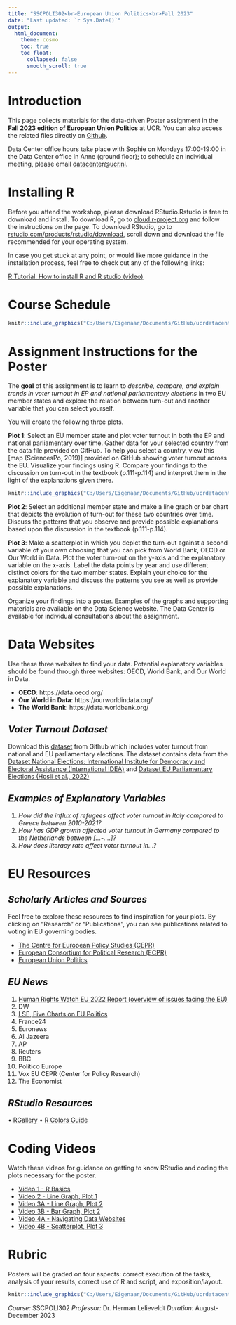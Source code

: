 ```yaml
---
title: "SSCPOLI302<br>European Union Politics<br>Fall 2023"
date: "Last updated: `r Sys.Date()`"
output: 
  html_document:
    theme: cosmo
    toc: true
    toc_float:
      collapsed: false
      smooth_scroll: true
---
```


# Introduction

This page collects materials for the data-driven Poster assignment in the **Fall 2023 edition of European Union Politics** at UCR. You can also access the related files directly on [Github](https://github.com/ucrdatacenter/projects). 

Data Center office hours take place with Sophie on Mondays 17:00-19:00 in the Data Center office in Anne (ground floor); to schedule an individual meeting, please email [datacenter@ucr.nl](mailto:datacenter@ucr.nl).

# Installing R
Before you attend the workshop, please download RStudio.Rstudio is free to download and install. To download R, go to [cloud.r-project.org]() and follow the instructions on the page. To download RStudio, go to [rstudio.com/products/rstudio/download](), scroll down and download the file recommended for your operating system.

In case you get stuck at any point, or would like more guidance in the installation process, feel free to check out any of the following links:

[R Tutorial: How to install R and R studio (video)](https://ucrdatacenter.github.io/tutorial/r_install.html)

# Course Schedule 

```r
knitr::include_graphics("C:/Users/Eigenaar/Documents/GitHub/ucrdatacenter.github.io/SSCPOLI302/hours.png")
```

# Assignment Instructions for the Poster

The **goal** of this assignment is to learn to *describe, compare, and explain trends in voter turnout in EP and national parliamentary elections* in two EU member states and explore the relation between turn-out and another variable that you can select yourself.

You will create the following three plots. 

**Plot 1**: Select an EU member state and plot voter turnout in both the EP and national parliamentary over time. Gather data for your selected country from the data file provided on GitHub. To help you select a country, view this [map (SciencesPo, 2019)] provided on GitHub showing voter turnout across the EU. Visualize your findings using R. Compare your findings to the discussion on turn-out in the textbook (p.111-p.114) and interpret them in the light of the explanations given there.


```r
knitr::include_graphics("C:/Users/Eigenaar/Documents/GitHub/ucrdatacenter.github.io/SSCPOLI302/heatmap.png")
```

**Plot 2**: Select an additional member state and make a line graph or bar chart that depicts the evolution of turn-out for these two countries over time. Discuss the patterns that you observe and provide possible explanations based upon the discussion in the textbook (p.111-p.114).

**Plot 3**: Make a scatterplot in which you depict the turn-out against a second variable of your own choosing that you can pick from World Bank, OECD or Our World in Data. Plot the voter turn-out on the y-axis and the explanatory variable on the x-axis. Label the data points by year and use different distinct colors for the two member states. Explain your choice for the explanatory variable and discuss the patterns you see as well as provide possible explanations.

Organize your findings into a poster. Examples of the graphs and supporting materials are available on the Data Science website. The Data Center is available for individual consultations about the assignment.

# Data Websites 

Use these three websites to find your data. Potential explanatory variables should be found through three websites: OECD, World Bank, and Our World in Data. 

* **OECD**: https://data.oecd.org/
* **Our World in Data**: https://ourworldindata.org/
* **The World Bank**: https://data.worldbank.org/

## *Voter Turnout Dataset*

Download this [dataset](https://github.com/ucrdatacenter/projects/tree/main/SSCPOLI302/2023h2) from Github which includes voter turnout from national and EU parliamentary elections. The dataset contains data from the [Dataset National Elections: International Institute for Democracy and Electoral Assistance (International IDEA)](https://www.idea.int/data-tools/data/voter-turnout) and [Dataset EU Parliamentary Elections (Hosli et al., 2022)](https://doi.org/10.1080/23745118.2022.2137918)

## *Examples of Explanatory Variables*

1.	*How did the influx of refugees affect voter turnout in Italy compared to Greece between 2010-2021?*
1.	*How has GDP growth affected voter turnout in Germany compared to the Netherlands between […-….]?*
1.	*How does literacy rate affect voter turnout in…?*

# EU Resources

## *Scholarly Articles and Sources*

Feel free to explore these resources to find inspiration for your plots. By clicking on “Research” or “Publications”, you can see publications related to voting in EU governing bodies. 

* [The Centre for European Policy Studies (CEPR)](https://www.ceps.eu/)
* [European Consortium for Political Research (ECPR)](https://ejpr.onlinelibrary.wiley.com/journal/14756765)
* [European Union Politics](https://journals.sagepub.com/home/eup/)

## *EU News* 

1. [Human Rights Watch EU 2022 Report (overview of issues facing the EU)](https://www.hrw.org/world-report/2022/country-chapters/european-union)
1. DW
1. [LSE, Five Charts on EU Politics](https://blogs.lse.ac.uk/europpblog/2018/12/28/five-charts-on-european-politics-in-2018/)
1. France24
1. Euronews
1. Al Jazeera
1. AP 
1. Reuters 
1. BBC
1. Politico Europe 
1. Vox EU CEPR (Center for Policy Research) 
1. The Economist   

## *RStudio Resources* 

•	[RGallery](https://r-graph-gallery.com/)
•	[R Colors Guide](http://www.stat.columbia.edu/~tzheng/files/Rcolor.pdf) 

# Coding Videos 
Watch these videos for guidance on getting to know RStudio and coding the plots necessary for the poster. 

* [Video 1 - R Basics](https://vimeo.com/user203952526/video1?share=copy)
* [Video 2 - Line Graph, Plot 1](https://vimeo.com/858588316?share=copy)
* [Video 3A - Line Graph, Plot 2](https://vimeo.com/858723897?share=copy)
* [Video 3B - Bar Graph, Plot 2](https://vimeo.com/858725464?share=copy)
* [Video 4A - Navigating Data Websites](https://vimeo.com/858726335?share=copy)
* [Video 4B - Scatterplot, Plot 3](https://vimeo.com/858726791?share=copy)

# Rubric 

Posters will be graded on four aspects: correct execution of the tasks, analysis of your results, correct use of R and script, and exposition/layout.  

```r
knitr::include_graphics("C:/Users/Eigenaar/Documents/GitHub/ucrdatacenter.github.io/SSCPOLI302/rubric.png")
```

*Course:* SSCPOLI302 
*Professor:* Dr. Herman Lelieveldt 
*Duration:* August-December 2023 
